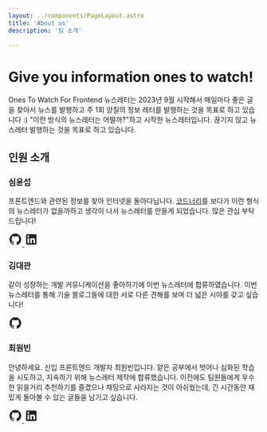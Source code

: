```yaml
---
layout: ../components/PageLayout.astro
title: 'About us'
description: '팀 소개'

---
```


# Give you information ones to watch!

Ones To Watch For Frontend 뉴스레터는 2023년 9월 시작해서 매일마다 좋은 글을 찾아서 뉴스를 발행하고 주 1회 양질의 정보 레터를 발행하는 것을 목표로 하고 있습니다 :) "이런 방식의 뉴스레터는 어떨까?"하고 시작한 뉴스레터입니다. 끊기지 않고 뉴스레터 발행하는 것을 목표로 하고 있습니다.

## 인원 소개

### 심윤섭

프론트엔드와 관련된 정보를 찾아 인터넷을 돌아다닙니다. [코드너리](https://www.codenary.co.kr/techblog/list)를 보다가 이런 형식의 뉴스레터가 없을까하고 생각이 나서 뉴스레터를 만들게 되었습니다. 많은 관심 부탁드립니다!

<a className="inline-block" href="https://github.com/SimYunSup" target="_blank">
  <svg xmlns="http://www.w3.org/2000/svg" width="2em" height="2em" viewBox="0 0 24 24"><path fill="#222222" d="M12 2A10 10 0 0 0 2 12c0 4.42 2.87 8.17 6.84 9.5c.5.08.66-.23.66-.5v-1.69c-2.77.6-3.36-1.34-3.36-1.34c-.46-1.16-1.11-1.47-1.11-1.47c-.91-.62.07-.6.07-.6c1 .07 1.53 1.03 1.53 1.03c.87 1.52 2.34 1.07 2.91.83c.09-.65.35-1.09.63-1.34c-2.22-.25-4.55-1.11-4.55-4.92c0-1.11.38-2 1.03-2.71c-.1-.25-.45-1.29.1-2.64c0 0 .84-.27 2.75 1.02c.79-.22 1.65-.33 2.5-.33c.85 0 1.71.11 2.5.33c1.91-1.29 2.75-1.02 2.75-1.02c.55 1.35.2 2.39.1 2.64c.65.71 1.03 1.6 1.03 2.71c0 3.82-2.34 4.66-4.57 4.91c.36.31.69.92.69 1.85V21c0 .27.16.59.67.5C19.14 20.16 22 16.42 22 12A10 10 0 0 0 12 2"/></svg>
</a>
<a className="inline-block" href="https://www.linkedin.com/in/pedogunu">
  <svg xmlns="http://www.w3.org/2000/svg" width="2em" height="2em" viewBox="0 0 24 24"><path fill="#222222" d="M19 3a2 2 0 0 1 2 2v14a2 2 0 0 1-2 2H5a2 2 0 0 1-2-2V5a2 2 0 0 1 2-2zm-.5 15.5v-5.3a3.26 3.26 0 0 0-3.26-3.26c-.85 0-1.84.52-2.32 1.3v-1.11h-2.79v8.37h2.79v-4.93c0-.77.62-1.4 1.39-1.4a1.4 1.4 0 0 1 1.4 1.4v4.93zM6.88 8.56a1.68 1.68 0 0 0 1.68-1.68c0-.93-.75-1.69-1.68-1.69a1.69 1.69 0 0 0-1.69 1.69c0 .93.76 1.68 1.69 1.68m1.39 9.94v-8.37H5.5v8.37z"/></svg>
</a>

### 김대관

같이 성장하는 개발 커뮤니케이션을 좋아하기에 이번 뉴스레터에 합류하였습니다. 이번 뉴스레터를 통해 기술 블로그들에 대한 서로 다른 견해를 보며 더 넓은 시야를 갖고 싶습니다!

<a className="inline-block" href="https://github.com/daepan" target="_blank">
  <svg xmlns="http://www.w3.org/2000/svg" width="2em" height="2em" viewBox="0 0 24 24"><path fill="#222222" d="M12 2A10 10 0 0 0 2 12c0 4.42 2.87 8.17 6.84 9.5c.5.08.66-.23.66-.5v-1.69c-2.77.6-3.36-1.34-3.36-1.34c-.46-1.16-1.11-1.47-1.11-1.47c-.91-.62.07-.6.07-.6c1 .07 1.53 1.03 1.53 1.03c.87 1.52 2.34 1.07 2.91.83c.09-.65.35-1.09.63-1.34c-2.22-.25-4.55-1.11-4.55-4.92c0-1.11.38-2 1.03-2.71c-.1-.25-.45-1.29.1-2.64c0 0 .84-.27 2.75 1.02c.79-.22 1.65-.33 2.5-.33c.85 0 1.71.11 2.5.33c1.91-1.29 2.75-1.02 2.75-1.02c.55 1.35.2 2.39.1 2.64c.65.71 1.03 1.6 1.03 2.71c0 3.82-2.34 4.66-4.57 4.91c.36.31.69.92.69 1.85V21c0 .27.16.59.67.5C19.14 20.16 22 16.42 22 12A10 10 0 0 0 12 2"/></svg>
</a>

### 최원빈

안녕하세요. 신입 프론트엔드 개발자 최원빈입니다. 얕은 공부에서 벗어나 심화된 학습을 시도하고, 지속하기 위해 뉴스레터 제작에 합류했습니다. 이전에도 팀원들에게 우수한 읽을거리 추천하기를 즐겼으나 채팅으로 사라지는 것이 아쉬웠는데, 긴 시간동안 재밌게 돌아볼 수 있는 글들을 남기고 싶습니다.

<a className="inline-block" href="https://github.com/ChoiWonBeen" target="_blank">
  <svg xmlns="http://www.w3.org/2000/svg" width="2em" height="2em" viewBox="0 0 24 24"><path fill="#222222" d="M12 2A10 10 0 0 0 2 12c0 4.42 2.87 8.17 6.84 9.5c.5.08.66-.23.66-.5v-1.69c-2.77.6-3.36-1.34-3.36-1.34c-.46-1.16-1.11-1.47-1.11-1.47c-.91-.62.07-.6.07-.6c1 .07 1.53 1.03 1.53 1.03c.87 1.52 2.34 1.07 2.91.83c.09-.65.35-1.09.63-1.34c-2.22-.25-4.55-1.11-4.55-4.92c0-1.11.38-2 1.03-2.71c-.1-.25-.45-1.29.1-2.64c0 0 .84-.27 2.75 1.02c.79-.22 1.65-.33 2.5-.33c.85 0 1.71.11 2.5.33c1.91-1.29 2.75-1.02 2.75-1.02c.55 1.35.2 2.39.1 2.64c.65.71 1.03 1.6 1.03 2.71c0 3.82-2.34 4.66-4.57 4.91c.36.31.69.92.69 1.85V21c0 .27.16.59.67.5C19.14 20.16 22 16.42 22 12A10 10 0 0 0 12 2"/></svg>
</a>
<a className="inline-block" href="https://www.linkedin.com/in/%EC%9B%90%EB%B9%88-%EC%B5%9C-9a0ba6238/">
  <svg xmlns="http://www.w3.org/2000/svg" width="2em" height="2em" viewBox="0 0 24 24"><path fill="#222222" d="M19 3a2 2 0 0 1 2 2v14a2 2 0 0 1-2 2H5a2 2 0 0 1-2-2V5a2 2 0 0 1 2-2zm-.5 15.5v-5.3a3.26 3.26 0 0 0-3.26-3.26c-.85 0-1.84.52-2.32 1.3v-1.11h-2.79v8.37h2.79v-4.93c0-.77.62-1.4 1.39-1.4a1.4 1.4 0 0 1 1.4 1.4v4.93zM6.88 8.56a1.68 1.68 0 0 0 1.68-1.68c0-.93-.75-1.69-1.68-1.69a1.69 1.69 0 0 0-1.69 1.69c0 .93.76 1.68 1.69 1.68m1.39 9.94v-8.37H5.5v8.37z"/></svg>
</a>
